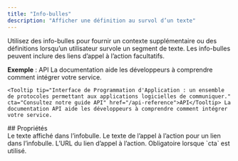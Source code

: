 ```yaml
---
title: "Info-bulles"
description: "Afficher une définition au survol d’un texte"
---
```


Utilisez des info-bulles pour fournir un contexte supplémentaire ou des définitions lorsqu’un utilisateur survole un segment de texte. Les info-bulles peuvent inclure des liens d’appel à l’action facultatifs.

**Exemple** : <Tooltip tip="Interface de programmation d’applications : un ensemble de protocoles permettant à des applications logicielles de communiquer." cta="Lire notre guide de l’API" href="/fr/api-reference">API</Tooltip> La documentation aide les développeurs à comprendre comment intégrer votre service.

```mdx Tooltip example wrap
<Tooltip tip="Interface de Programmation d'Application : un ensemble de protocoles permettant aux applications logicielles de communiquer." cta="Consultez notre guide API" href="/api-reference">API</Tooltip> La documentation API aide les développeurs à comprendre comment intégrer votre service.
```

<div id="properties">
  ## Propriétés
</div>

<ResponseField name="tip" type="string" required>
  Le texte affiché dans l’infobulle.
</ResponseField>

<ResponseField name="cta" type="string">
  Le texte de l’appel à l’action pour un lien dans l’infobulle.
</ResponseField>

<ResponseField name="href" type="string">
  L’URL du lien d’appel à l’action. Obligatoire lorsque `cta` est utilisé.
</ResponseField>